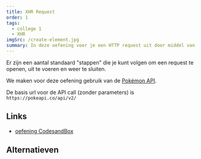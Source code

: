 ```yaml
---
title: XHR Request
order: 1
tags:
  - college 1
  - XHR
imgSrc: /create-element.jpg
summary: In deze oefening voer je een HTTP request uit door middel van XHR.
---
```


Er zijn een aantal standaard "stappen" die je kunt volgen om een
request te openen, uit te voeren en weer te sluiten.

We maken voor deze oefening gebruik van de [Pokémon API](https://pokeapi.co/).

De basis url voor de API call (zonder parameters) is `https://pokeapi.co/api/v2/`

## Links

- [oefening CodesandBox](https://githubbox.com/competencefactory/javascript-gevorderd/tree/main/oefeningen/test/test)

## Alternatieven
